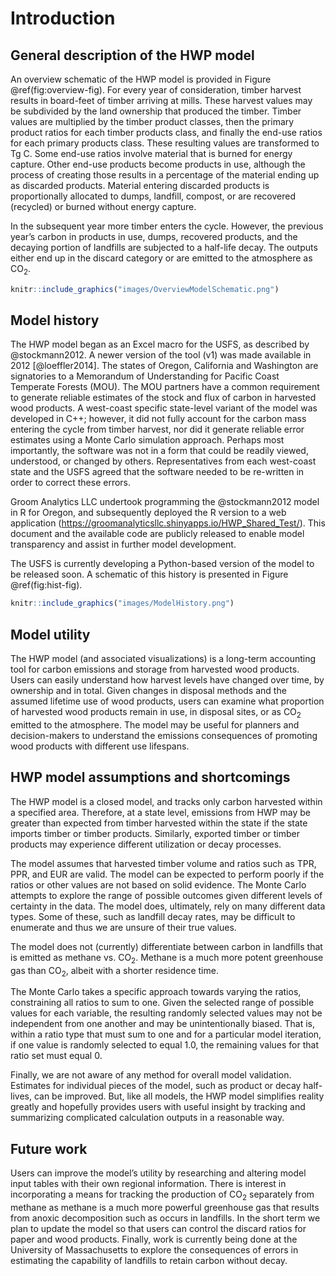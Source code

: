 # Introduction  {#int}

## General description of the HWP model    {#int-gen}

An overview schematic of the HWP model is provided in Figure \@ref(fig:overview-fig). For every year of consideration, timber harvest results in board-feet of timber arriving at mills.  These harvest values may be subdivided by the land ownership that produced the timber.  Timber values are multiplied by the timber product classes, then the primary product ratios for each timber products class, and finally the end-use ratios for each primary products class.  These resulting values are transformed to Tg C.  Some end-use ratios involve material that is burned for energy capture.  Other end-use products become products in use, although the process of creating those results in a percentage of the material ending up as discarded products.  Material entering discarded products is proportionally allocated to dumps, landfill, compost, or are recovered (recycled) or burned without energy capture.  

In the subsequent year more timber enters the cycle. However, the previous year’s carbon in products in use, dumps, recovered products, and the decaying portion of landfills are subjected to a half-life decay.  The outputs either end up in the discard category or are emitted to the atmosphere as CO$_2$. 

 


```r
knitr::include_graphics("images/OverviewModelSchematic.png")
```


## Model history   {#int-hist}

The HWP model began as an Excel macro for the USFS, as described by @stockmann2012.  A newer version of the tool (v1) was made available in 2012 [@loeffler2014].  The states of Oregon, California and Washington are signatories to a Memorandum of Understanding for Pacific Coast Temperate Forests (MOU). The MOU partners have a common requirement to generate reliable estimates of the stock and flux of carbon in harvested wood products.  A west-coast specific state-level variant of the model was developed in C++; however, it did not fully account for the carbon mass entering the cycle from timber harvest, nor did it generate reliable error estimates using a Monte Carlo simulation approach.  Perhaps most importantly, the software was not in a form that could be readily viewed, understood, or changed by others. Representatives from each west-coast state  and the USFS agreed that the software needed to be re-written in order to correct these errors.  

Groom Analytics LLC undertook programming the @stockmann2012 model in R for Oregon, and subsequently deployed the R version to a web application (<https://groomanalyticsllc.shinyapps.io/HWP_Shared_Test/>).  This document and the available code are publicly released to enable model transparency and assist in further model development.  

The USFS is currently developing a Python-based version of the model to be released soon. A schematic of this history is presented in Figure \@ref(fig:hist-fig).  


```r
knitr::include_graphics("images/ModelHistory.png")
```


## Model utility    {#int-util}

The HWP model (and associated visualizations) is a long-term accounting tool for carbon emissions and storage from harvested wood products.  Users can easily understand how harvest levels have changed over time, by ownership and in total.  Given changes in disposal methods and the assumed lifetime use of wood products, users can examine what proportion of harvested wood products remain in use, in disposal sites, or as CO$_2$ emitted to the atmosphere.  The model may be useful for planners and decision-makers to understand the emissions consequences of promoting wood products with different use lifespans.    

## HWP model assumptions and shortcomings    {#int-assump}

The HWP model is a closed model, and tracks only carbon harvested within a specified area.  Therefore, at a state level, emissions from HWP may be greater than expected from timber harvested within the state if the state imports timber or timber products.  Similarly, exported timber or timber products may experience different utilization or decay processes.    

The model assumes that harvested timber volume and ratios such as TPR, PPR, and EUR are valid.  The model can be expected to perform poorly if the ratios or other values are not based on solid evidence. The Monte Carlo attempts to explore the range of possible outcomes given different levels of certainty in the data.  The model does, ultimately, rely on many different data types.  Some of these, such as landfill decay rates, may be difficult to enumerate and thus we are unsure of their true values.    

The model does not (currently) differentiate between carbon in landfills that is emitted as methane vs. CO$_2$.  Methane is a much more potent greenhouse gas than CO$_2$, albeit with a shorter residence time.   

The Monte Carlo takes a specific approach towards varying the ratios, constraining all ratios to sum to one.  Given the selected range of possible values for each variable, the resulting randomly selected values may not be independent from one another and may be unintentionally biased.  That is, within a ratio type that must sum to one and for a particular model iteration, if one value is randomly selected to equal 1.0, the remaining values for that ratio set must equal 0.    

Finally, we are not aware of any method for overall model validation.  Estimates for individual pieces of the model, such as product or decay half-lives, can be improved.  But, like all models, the HWP model simplifies reality greatly and hopefully provides users with useful insight by tracking and summarizing complicated calculation outputs in a reasonable way.    

## Future work    {#int-future}

Users can improve the model’s utility by researching and altering model input tables with their own regional information.  There is interest in incorporating a means for tracking the production of CO$_2$ separately from methane as methane is a much more powerful greenhouse gas that results from anoxic decomposition such as occurs in landfills.  In the short term we plan to update the model so that users can control the discard ratios for paper and wood products.  Finally, work is currently being done at the University of Massachusetts  to explore the consequences of errors in estimating the capability of landfills to retain carbon without decay.    
